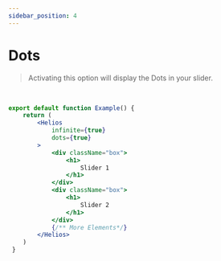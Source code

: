 ```yaml
---
sidebar_position: 4
---
```


# Dots

> Activating this option will display the Dots in your slider.

<ExampleDots/>

<br/>

```jsx title="exampleDots.jsx" {5}
export default function Example() {
    return (
        <Helios
            infinite={true}
            dots={true}
        >
            <div className="box">
                <h1>
                    Slider 1
                </h1>
            </div>
            <div className="box">
                <h1>
                    Slider 2
                </h1>
            </div>
            {/** More Elements*/}
        </Helios>
    )
 }
```